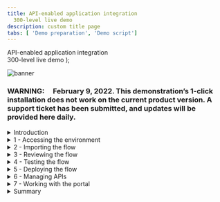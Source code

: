```yaml
---
title: API-enabled application integration
  300-level live demo
description: custom title page
tabs: [ 'Demo preparation', 'Demo script']
---
```


  <span>
    API-enabled application integration <br /> 300-level live demo
  </span> );

![banner](./images/300-int-API-enabled-script-GitHub-banner-8-3-21-short.jpg)
<span id="place1"></span>

### **WARNING**:     February 9, 2022. This demonstration’s 1-click installation does not work on the current product version. A support ticket has been submitted, and updates will be provided here daily.

<details>
<summary>Introduction</summary>
<br/>
Automating customer interactions can remove manual steps, data entry into multiple different applications, and potential errors and delays – all of which are additional costs to your business. This demo automates a series of steps to: obtain and validate input information from a customer with a concern, open a case in Salesforce, attach the incoming information to the case, analyze the tone of the situation, and respond to the customer with the case number and expected date for resolution.<br/><br/>To automate this customer interaction, we will use both APIs and integrations to back-end applications. The demo scenario is related to a car repair, but this is just an example. The same techniques are applicable to your environment in support of your customers.<br/><br/>Let’s get started!
<br/><br/>

(Demo slides [here](./slides.pptx))
<br/>
(Printer-ready PDF of demo script <a href="./300-Integration-API-Demo-Script.pdf" target="_blank" rel="noreferrer">here</a>)
<br/>
</details>

<details>
<summary>1 - Accessing the environment</summary>

<br/>

| **1.1** | **Log into Cloud Pak for Integration** |
| :--- | :--- |
| **Narration** | Let’s see IBM Cloud Pak for Integration in action. &nbsp; &nbsp; &nbsp; &nbsp; &nbsp; &nbsp; &nbsp; &nbsp; &nbsp; &nbsp; &nbsp; &nbsp; &nbsp; &nbsp; &nbsp; &nbsp; &nbsp; &nbsp; &nbsp; &nbsp; &nbsp; &nbsp; &nbsp; &nbsp; &nbsp; &nbsp; &nbsp; &nbsp; &nbsp; &nbsp; &nbsp; &nbsp; &nbsp; &nbsp; &nbsp; &nbsp; &nbsp; &nbsp; &nbsp; &nbsp; &nbsp; &nbsp; &nbsp; &nbsp; &nbsp; &nbsp; |
| **Action** &nbsp; 1.1.1 | Open Cloud Pak for Integration and click **IBM provided credentials (admin only)**. <br/><br/> <img src="https://raw.githubusercontent.com/ibm-garage-tsa/platinum-demos/master/src/pages/300-integration/images/300-api-demo-1-1-1.png" width="800" /> |
| **Narration** | Here I have a cloud version of the product on IBM Cloud. Let me log in here. &nbsp; &nbsp; &nbsp; &nbsp; &nbsp; &nbsp; &nbsp; &nbsp; &nbsp; &nbsp; &nbsp; &nbsp; &nbsp; &nbsp; &nbsp; &nbsp; &nbsp; &nbsp; &nbsp; &nbsp; &nbsp; &nbsp; &nbsp; &nbsp; &nbsp; &nbsp; &nbsp; &nbsp; &nbsp; &nbsp; &nbsp; &nbsp; &nbsp; &nbsp; &nbsp; &nbsp; &nbsp; &nbsp; &nbsp; &nbsp; &nbsp; &nbsp; &nbsp; &nbsp; &nbsp; &nbsp; &nbsp; &nbsp; &nbsp; &nbsp; &nbsp; &nbsp; &nbsp; &nbsp; &nbsp; &nbsp; &nbsp; &nbsp; &nbsp; &nbsp; &nbsp; &nbsp; &nbsp; &nbsp; &nbsp; &nbsp; &nbsp; &nbsp; &nbsp; &nbsp; &nbsp; &nbsp; &nbsp; &nbsp; &nbsp; &nbsp; &nbsp; &nbsp; &nbsp; &nbsp; &nbsp; &nbsp; &nbsp; &nbsp; &nbsp; &nbsp; &nbsp; &nbsp; &nbsp; &nbsp; &nbsp; &nbsp; &nbsp; &nbsp; &nbsp; &nbsp; &nbsp; &nbsp; &nbsp; &nbsp; &nbsp; &nbsp; &nbsp; &nbsp; &nbsp; &nbsp; &nbsp; &nbsp; &nbsp; &nbsp; &nbsp; &nbsp; &nbsp; &nbsp; |
| **Action** &nbsp; 1.1.2 | **Log in** with your admin username and password. <br/><br/> <img src="https://raw.githubusercontent.com/ibm-garage-tsa/platinum-demos/master/src/pages/300-integration/images/300-api-demo-1-1-2.png" width="800" /> |

<br/>

| **1.2** | **View the Cloud Pak for Integration home screen** |
| :--- | :--- |
| **Narration** | Welcome to IBM Cloud Pak for Integration! We’re now at the home screen showing all the capabilities of the pak, brought together in one place. Specialized integration capabilities for API management, application integration, messaging and more, are built on top of powerful automation services. Let’s see the integration capabilities available. &nbsp; &nbsp; &nbsp; &nbsp; &nbsp; &nbsp; &nbsp; &nbsp; &nbsp; &nbsp; &nbsp; &nbsp; &nbsp; &nbsp; &nbsp; &nbsp; &nbsp; &nbsp; &nbsp; &nbsp; &nbsp; &nbsp; &nbsp; &nbsp; &nbsp; &nbsp; &nbsp; &nbsp; &nbsp; &nbsp; &nbsp; &nbsp; &nbsp; &nbsp; &nbsp; &nbsp; &nbsp; &nbsp; |
| **Action** &nbsp; 1.2.1 | Show the **home screen** and click **Integration Capabilities**. <br/><br/> <img src="https://raw.githubusercontent.com/ibm-garage-tsa/platinum-demos/master/src/pages/300-integration/images/300-api-demo-1-2-1.png" width="800" /> |

<br/>

| **1.3** | **Access integration capabilities** |
| :--- | :--- |
| **Narration** | Through a single interface you are able to access all the integration capabilities your team needs, including API management, application integration, enterprise messaging, events, and high-speed transfer. To automate customer interactions with our company in this demo, we will use App Connect for application integration, API Connect for API management, and the Asset Repository as our centralized hub for allowing our teams to work together with integration assets. Let’s open our App Connect Designer. |
| **Action** &nbsp; 1.3.1 | Show the **Integration Capabilities** page and open the Integration dashboard (**ace-designer-demo**). <br/><br/> <img src="https://raw.githubusercontent.com/ibm-garage-tsa/platinum-demos/master/src/pages/300-integration/images/300-api-demo-1-3-1.png" width="800" />  |

<br/>

**[Go to top](#place1)**

</details>

<details>

<summary>2 - Importing the flow</summary>

<br/>

| **2.1** | **Create a flow** |
| :--- | :--- |
| **Narration** | We are in the designer tooling. This is where we can create all our API integration flows and manage our connectivity to services and endpoints. Since we are just starting, there is nothing to see yet. Let’s build some integration logic and see how simple to create our flow from the Asset Repository. |
| **Action** &nbsp; 2.1.1 | Click **Create a flow by describing an integration**. <br/><br/> <img src="https://raw.githubusercontent.com/ibm-garage-tsa/platinum-demos/master/src/pages/300-integration/images/300-api-demo-2-1-1.png" width="800" />  |

<br/>

| **2.2** | **Select an asset** |
| :--- | :--- |
| **Narration**  | Let's click the + sign to import this flow. &nbsp; &nbsp; &nbsp; &nbsp; &nbsp; &nbsp; &nbsp; &nbsp; &nbsp; &nbsp; &nbsp; &nbsp; &nbsp; &nbsp; &nbsp; &nbsp; &nbsp; &nbsp; &nbsp; &nbsp; &nbsp; &nbsp; &nbsp; &nbsp; &nbsp; &nbsp; &nbsp; &nbsp; &nbsp; &nbsp; &nbsp; &nbsp; &nbsp; &nbsp; &nbsp; &nbsp; &nbsp; &nbsp; &nbsp; &nbsp; &nbsp; &nbsp; &nbsp; &nbsp; &nbsp; &nbsp; &nbsp; &nbsp; &nbsp; &nbsp; &nbsp; &nbsp; &nbsp; &nbsp; &nbsp; &nbsp; &nbsp; &nbsp; &nbsp; &nbsp; &nbsp; &nbsp; &nbsp; &nbsp; &nbsp; &nbsp; &nbsp; &nbsp; &nbsp; &nbsp; &nbsp; &nbsp; &nbsp; &nbsp; &nbsp; &nbsp; &nbsp; &nbsp; &nbsp; &nbsp; &nbsp; &nbsp; &nbsp; &nbsp; &nbsp; &nbsp; &nbsp; &nbsp; &nbsp; &nbsp; &nbsp; &nbsp; &nbsp; &nbsp; &nbsp; &nbsp; &nbsp; &nbsp; &nbsp; &nbsp; &nbsp; &nbsp; &nbsp; &nbsp; &nbsp; &nbsp; &nbsp; &nbsp; &nbsp; &nbsp; &nbsp; &nbsp; &nbsp; &nbsp; |
| **Action** &nbsp; 2.2.1 | Click the **+** sign to the right on the **Car Insurance Cognitive API Lab Short V2**. <br/><br/> <img src="https://raw.githubusercontent.com/ibm-garage-tsa/platinum-demos/master/src/pages/300-integration/images/300-api-demo-2-2-1.png" width="800" />  |

<br/>

**[Go to top](#place1)**

</details>

<details>

<summary>3 - Reviewing the flow</summary>

<br/>

| **3.1** | **Review properties** |
| :--- | :--- |
| **Narration** | The designer builds your API for you – you don’t need to worry about OpenAPI specs or Swagger editors – it’s all built in. These are the fields we are going to use for our API. Note that we tell our API which field is the key – in our case, CaseReference. |
| **Action** &nbsp; 3.1.1 | Open the **Properties view**. <br/><br/> <img src="https://raw.githubusercontent.com/ibm-garage-tsa/platinum-demos/master/src/pages/300-integration/images/300-api-demo-3-1-1.png" width="800" /> <br/> |
| **Action** &nbsp; 3.1.2 | Show the **Properties**. <br/><br/> <img src="https://raw.githubusercontent.com/ibm-garage-tsa/platinum-demos/master/src/pages/300-integration/images/300-api-demo-3-1-2.png" width="800" /> <br/> |
| **Action** &nbsp; 3.1.3 | Open the **Operations** view. <br/><br/> <img src="https://raw.githubusercontent.com/ibm-garage-tsa/platinum-demos/master/src/pages/300-integration/images/300-api-demo-3-1-3.png" width="800" /> |

<br/>

| **3.2** | **Review operations** |
| :--- | :--- |
| **Narration** | In the Operations view are the actions that the API exposes along with the data. In this demo, we’re going to build just one operation: “Create Car Repair Claim”. We can add more later if we wish. Let’s check the flow logic. |
| **Action** &nbsp; 3.2.1 | Show the **Operations view**. Click **Edit flow**. <br/><br/> <img src="https://raw.githubusercontent.com/ibm-garage-tsa/platinum-demos/master/src/pages/300-integration/images/300-api-demo-3-2-1.png" width="800" />  |

<br/>

| **3.3** | **Review the flow** |
| :--- | :--- |
| **Narration** | Here we have our demo flow. In the designer flow editor, we can edit and change our flow. We are a car repair company that wants to create an API that will enable customers to send us photos of their cars along with descriptions of what needs to be done with them. With this information, we will create a case in Salesforce while using Watson to analyze if the customer is angry or upset. Let’s explore our flow in detail. |
| **Action** &nbsp; 3.3.1 | Initially **close** the Request dialog. <br/><br/> <img src="https://raw.githubusercontent.com/ibm-garage-tsa/platinum-demos/master/src/pages/300-integration/images/300-api-demo-3-3-1.png" width="800" /> <br/> |
| **Action** &nbsp; 3.3.2 | Explain the flow and scroll through all of the connectors in the flow. Open the **Request** again by clicking the first step of the flow. <br/><br/> <img src="https://raw.githubusercontent.com/ibm-garage-tsa/platinum-demos/master/src/pages/300-integration/images/300-api-demo-3-3-2.png" width="800" />  |

<br/>

| **3.4** | **Review request** |
| :--- | :--- |
| **Narration** | Our flow starts by receiving the customer’s car repair request with photo via an API. Designer automatically creates an API “request” and “response” for your API flow. &nbsp; &nbsp; &nbsp; &nbsp; &nbsp; &nbsp; &nbsp; &nbsp; &nbsp; &nbsp; &nbsp; &nbsp; &nbsp; &nbsp; &nbsp; &nbsp; &nbsp; &nbsp; &nbsp; &nbsp; &nbsp; &nbsp; &nbsp; &nbsp; &nbsp; &nbsp; &nbsp; &nbsp; &nbsp; &nbsp; &nbsp; &nbsp; &nbsp; &nbsp; &nbsp; &nbsp; &nbsp; &nbsp;  |
| **Action** &nbsp; 3.4.1 | Show the **Request** dialog (1). Click to open the **if** step (2). <br/><br/> <img src="https://raw.githubusercontent.com/ibm-garage-tsa/platinum-demos/master/src/pages/300-integration/images/300-api-demo-3-4-1.png" width="800" />  |

<br/>

| **3.5** | **Validate the photo** |
| :--- | :--- |
| **Narration** | Next, we validate the photo. Here, we have a simple IF statement, that checks if the PhotoOfCar is empty. If it is not empty, we move forward to retrieve contacts by connecting to Salesforce. |
| **Action** &nbsp; 3.5.1 | Explore the **if** step (1). Click **Salesforce Connector - Retrieve contacts** (2). <br/><br/> <img src="https://raw.githubusercontent.com/ibm-garage-tsa/platinum-demos/master/src/pages/300-integration/images/300-api-demo-3-5-1.png" width="800" /> |

<br/>

| **3.6** | **Retrieve contacts** |
| :--- | :--- |
| **Narration** | Third, we use a connector to create a case in Salesforce with the data from the API. This case is where we store the details and progress of our repair. We are using a hard-coded contact name: ‘Andy Young’. He’s the contact for the insurance company that sends customers. Salesforce Developer Accounts have a pre-populated set of data that you can use to test. ‘Andy Young’ is one of those pre-populated contacts. Let’s test our connection with Salesforce. Let me change the contact to Andrew Young and test the connection.<br/><br/> The test shows that we don’t have an Andrew Young. Let’s change it back to Andy Young and test again. We now receive a successful response. This proves that our connection is working. Let’s check the details. Here we can see the output returned from Salesforce, including the Contact ID. |
| **Action** &nbsp; 3.6.1 | Explore the **Salesforce Connector - Retrieve contacts** (1). <br/><br/> <img src="https://raw.githubusercontent.com/ibm-garage-tsa/platinum-demos/master/src/pages/300-integration/images/300-api-demo-3-6-1.png" width="800" />  |
| **Action** &nbsp; 3.6.2 | Change the contact **Full Name** to **Andrew Young** (1). **Test** the connection (2). <br/><br/> <img src="https://raw.githubusercontent.com/ibm-garage-tsa/platinum-demos/master/src/pages/300-integration/images/300-api-demo-3-6-3.png" width="800" />  |
| **Action** &nbsp; 3.6.3 | On the **Try this action** dialog, check **Do not show this dialog box again** (1) and click **Continue** (2). <br/><br/> <img src="https://raw.githubusercontent.com/ibm-garage-tsa/platinum-demos/master/src/pages/300-integration/images/300-api-demo-3-6-2.png" width="800" />  |
| **Action** &nbsp; 3.6.4 | Change the contact **Full Name** back to **Andy Young** (1). **Test** again (2). Click the **View details** link (3). <br/><br/> <img src="https://raw.githubusercontent.com/ibm-garage-tsa/platinum-demos/master/src/pages/300-integration/images/300-api-demo-3-6-4.png" width="800" />  |
| **Action** &nbsp; 3.6.5 | On the output, open the **Contact1** object. <br/><br/> <img src="https://raw.githubusercontent.com/ibm-garage-tsa/platinum-demos/master/src/pages/300-integration/images/300-api-demo-3-6-5.png" width="800" />  |
| **Action** &nbsp; 3.6.6 | Close all of the dialog tabs. Click the **Salesforce – Create case** node. <br/><br/> <img src="https://raw.githubusercontent.com/ibm-garage-tsa/platinum-demos/master/src/pages/300-integration/images/300-api-demo-3-6-6.png" width="800" />  |

<br/>

| **3.7** | **Create a case** |
| :--- | :--- |
| **Narration** | Now that we have the ID that we need, let’s create our Salesforce case. Note that we just re-use the same Salesforce connector but with a different operation and data. Here we can see that our contact ID comes from the previous ‘retrieve contact’ Salesforce Call. The name and email address come from the API request. The connector ‘knows’ that fields like ‘Case Type’ have a limited number of values in Salesforce – so it automatically converts them into pull-down lists of values you can choose. |
| **Action** &nbsp; 3.7.1 | Explore the **Salesforce – Create case** node (1). Open the **Salesforce - Create Attachment** node (2). <br/><br/> <img src="https://raw.githubusercontent.com/ibm-garage-tsa/platinum-demos/master/src/pages/300-integration/images/300-api-demo-3-7-1.png" width="800" />  |

<br/>

| **3.8** | **Create an attachment** |
| :--- | :--- |
| **Narration** | To add a photograph, we need to create a Salesforce attachment. That will be easy, since we just use the connector again. Note that we use the case ID that is a returned value from the ‘Create Case’ connector call, which is kept in the flow automatically. We send the PhotoOfCar as a base64 string and we tell Salesforce that the content type is image/jpeg. |
| **Action** &nbsp; 3.8.1 | Explore the **Salesforce – Create attachment** node (1). Open the **IBM Watson Tone Analyzer** node (2). <br/><br/> <img src="https://raw.githubusercontent.com/ibm-garage-tsa/platinum-demos/master/src/pages/300-integration/images/300-api-demo-3-8-1.png" width="800" /> |

<br/>

| **3.9** | **Analyze the description** |
| :--- | :--- |
| **Narration** | The Watson Tone Analyzer service analyzes the tone of the information provided by the customer. This can identify if the customer is angry or upset, allowing us to better tailor our response. |
| **Action** &nbsp; 3.9.1 | Explore the **Watson Tone Analyzer** connector (1). Open the **Salesforce - Create case** comment (2). <br/><br/> <img src="https://raw.githubusercontent.com/ibm-garage-tsa/platinum-demos/master/src/pages/300-integration/images/300-api-demo-3-9-1.png" width="800" />  |

<br/>

| **3.10** | **Create a case comment** |
| :--- | :--- |
| **Narration** | Now we’ll add a comment to the case with the Salesforce connector and supply the tone name returned from Watson into the body of the comment. &nbsp; &nbsp; &nbsp; &nbsp; &nbsp; &nbsp; &nbsp; &nbsp; &nbsp; &nbsp; &nbsp; &nbsp; &nbsp; &nbsp; &nbsp; &nbsp; &nbsp; &nbsp; &nbsp; &nbsp; &nbsp; &nbsp; &nbsp; &nbsp; &nbsp; &nbsp;  |
| **Action** &nbsp; 3.10.1 | Explore the **Salesforce – Create case comment** node (1). Open the **Response** (2). <br/><br/> <img src="https://raw.githubusercontent.com/ibm-garage-tsa/platinum-demos/master/src/pages/300-integration/images/300-api-demo-3-10-1.png" width="800" />  |

<br/>

| **3.11** | **Respond to the customer** |
| :--- | :--- |
| **Narration** | Here we have the response that we submit to the customer after the API call. This response includes their Salesforce case reference for future enquiries, an estimate of how long it will take to repair, and also how much it will cost. Now that we've built the flow, let’s start it! &nbsp; &nbsp; &nbsp; &nbsp; &nbsp; &nbsp; &nbsp; &nbsp; &nbsp; &nbsp; &nbsp; &nbsp; &nbsp; &nbsp; &nbsp; &nbsp; &nbsp; &nbsp; &nbsp; &nbsp; &nbsp; &nbsp; &nbsp; &nbsp; &nbsp; &nbsp; &nbsp; &nbsp; &nbsp; &nbsp; &nbsp; &nbsp; &nbsp; &nbsp; &nbsp; &nbsp; &nbsp; &nbsp; &nbsp; &nbsp; &nbsp; &nbsp;  |
| **Action** &nbsp; 3.11.1 | Explore the **Response** dialog (1). Click **Done** (2). <br/><br/> <img src="https://raw.githubusercontent.com/ibm-garage-tsa/platinum-demos/master/src/pages/300-integration/images/300-api-demo-3-11-1.png" width="800" />  |

<br/>

**[Go to top](#place1)**

</details>

<details>

<summary>4 - Testing the flow</summary>

<br/>

| **4.1** | **Start the flow** |
| :--- | :--- |
| **Narration** | Now that we’ve looked at the integration flow, let’s start it up. When our flow is running, we need to test it. &nbsp; &nbsp; &nbsp; &nbsp; &nbsp; &nbsp; &nbsp; &nbsp; &nbsp; &nbsp; &nbsp; &nbsp; &nbsp; &nbsp; &nbsp; &nbsp; &nbsp; &nbsp; &nbsp; &nbsp; &nbsp; &nbsp; &nbsp; &nbsp; &nbsp; &nbsp; &nbsp; &nbsp; &nbsp; &nbsp; &nbsp; &nbsp; &nbsp; &nbsp; &nbsp; &nbsp; &nbsp; &nbsp; &nbsp; &nbsp; &nbsp; &nbsp; &nbsp; &nbsp; &nbsp; &nbsp; &nbsp; &nbsp; &nbsp; &nbsp; &nbsp; &nbsp; &nbsp; &nbsp; &nbsp; &nbsp; &nbsp; &nbsp; &nbsp; &nbsp; &nbsp; &nbsp; &nbsp; &nbsp; &nbsp; &nbsp; &nbsp; &nbsp; &nbsp; &nbsp; &nbsp; &nbsp;  |
| **Action** &nbsp; 4.1.1 | Start the flow by clicking **turn on** at the top right. <br/><br/> <img src="https://raw.githubusercontent.com/ibm-garage-tsa/platinum-demos/master/src/pages/300-integration/images/300-api-demo-4-1-1.png" width="800" />  |

<br/>

| **4.2** | **Test the flow** |
| :--- | :--- |
| **Narration** | APIs can be tested in various ways, and we will perform three different tests: one in the designer tool now; another when our API is deployed to the Cloud Pak App Connect Runtime; and a final test that will call through a gateway. <br/><br/> In the Test tab, we can get all the details to test our API, for example, endpoint and credentials. And we can easily test our flow here, just need to generate a body and submit it. Voilá, we received the expected response  with the case information. &nbsp; &nbsp; &nbsp; &nbsp; &nbsp; &nbsp; &nbsp; &nbsp; &nbsp; &nbsp; &nbsp; &nbsp; &nbsp; &nbsp; &nbsp; &nbsp; &nbsp; &nbsp; &nbsp; &nbsp; &nbsp; &nbsp; &nbsp; &nbsp; &nbsp; &nbsp; &nbsp; &nbsp; &nbsp; &nbsp; &nbsp; &nbsp; &nbsp; &nbsp; &nbsp; &nbsp; &nbsp; &nbsp; &nbsp; &nbsp; &nbsp; &nbsp; &nbsp; &nbsp; &nbsp; &nbsp; &nbsp; &nbsp; &nbsp; &nbsp; &nbsp; &nbsp; &nbsp; &nbsp; &nbsp; &nbsp; &nbsp; &nbsp; &nbsp; &nbsp; &nbsp; &nbsp; &nbsp; &nbsp; &nbsp; &nbsp; &nbsp; &nbsp; &nbsp; &nbsp; &nbsp; &nbsp; &nbsp; &nbsp; &nbsp; &nbsp; &nbsp; &nbsp; &nbsp; &nbsp; &nbsp; &nbsp; &nbsp; &nbsp; &nbsp; &nbsp; &nbsp; &nbsp; &nbsp; &nbsp; &nbsp; &nbsp; &nbsp; &nbsp; &nbsp; &nbsp; &nbsp; &nbsp; &nbsp; &nbsp; &nbsp; &nbsp; &nbsp; &nbsp; &nbsp; &nbsp; &nbsp; &nbsp; &nbsp; &nbsp; &nbsp; &nbsp;  |
| **Action** &nbsp; 4.2.1 | Open the **Test** tab (1). Open **POST /CarRepairClaim** (2) and click **Try it** (3). <br/><br/> <img src="https://raw.githubusercontent.com/ibm-garage-tsa/platinum-demos/master/src/pages/300-integration/images/300-api-demo-4-2-1.png" width="800" /> <br/> |
| **Action** &nbsp; 4.2.2 | Click **Generate** (1) and **Send** (2). <br/><br/> <img src="https://raw.githubusercontent.com/ibm-garage-tsa/platinum-demos/master/src/pages/300-integration/images/300-api-demo-4-2-2.png" width="800" /> <br/> |
| **Action** &nbsp; 4.2.3 | Show the **Response** details. <br/><br/> <img src="https://raw.githubusercontent.com/ibm-garage-tsa/platinum-demos/master/src/pages/300-integration/images/300-api-demo-4-2-3.png" width="800" />  |

<br/>

| **4.3** | **Check Salesforce** |
| :--- | :--- |
| **Narration** | Let’s check our Salesforce system to see if we have a new case. Let’s open the Cases page. In the Recently Viewed section, we can check all open cases. Here we have our case with all the information, including the picture and the Watson tone analysis. With this information, our customer relationship team can support our customer. |
| **Action** &nbsp; 4.3.1 | Open the **Salesforce Dev Account** site (1). On the **App Launcher** menu, search for **Cases** (2). Open the **Cases** page (3). <br/><br/> <img src="https://raw.githubusercontent.com/ibm-garage-tsa/platinum-demos/master/src/pages/300-integration/images/300-api-demo-4-3-1.png" width="800" /> <br/> |
| **Action** &nbsp; 4.3.2 | Edit the **demotestcar.sh** script (1). On the **Cases** view, open the latest **Car Breakdown** case. <br/><br/> <img src="https://raw.githubusercontent.com/ibm-garage-tsa/platinum-demos/master/src/pages/300-integration/images/300-api-demo-4-3-2.png" width="800" /> <br/> |
| **Action** &nbsp; 4.3.3 | Explore all of the fields, including picture and Watson analysis. <br/><br/> <img src="https://raw.githubusercontent.com/ibm-garage-tsa/platinum-demos/master/src/pages/300-integration/images/300-api-demo-4-3-3.png" width="800" /> <br/> |

<br/>

| **4.4** | **Expose the API using the co-authoring feature** |
| :--- | :--- |
| **Narration** | Now, let’s explore the Co-Authoring capability. The co-authoring feature enables you to simultaneously expose your API in both App Connect Designer and API Connect. When you create an API flow and then start the API in your Designer instance, the API will be automatically added to a Product, which will then be published in the Sandbox Catalog that is provided for a provider organization in API Connect. The Product also becomes visible on the Developer Portal if a site has been enabled for the Catalog. Let’s test it. Here in API Manager, we can see our API was automatically exposed from Designer, using the Co-Authoring Feature. The Product title and name are derived from the name of the originating API flow, and also include a reference to App Connect Designer. The Product version is given as 0.0.1. Later, in this demo, we will show more details about the key capabilities of API Connect to manage your API lifecycle. |
| **Action** &nbsp; 4.4.1 | Open the menu (1), and in the **Run** (2) section, select **APIs** (3). <br/><br/> <img src="https://raw.githubusercontent.com/ibm-garage-tsa/platinum-demos/master/src/pages/300-integration/images/300-api-demo-4-4-1.png" width="800" /> <br/> |
| **Action** &nbsp; 4.4.2 | In the **API Connect** page, click **Common Services User Registry**. <br/><br/> <img src="https://raw.githubusercontent.com/ibm-garage-tsa/platinum-demos/master/src/pages/300-integration/images/300-api-demo-4-4-2.png" width="800" /> <br/> |
| **Action** &nbsp; 4.4.3 | Click the **Manage** icon. <br/><br/> <img src="https://raw.githubusercontent.com/ibm-garage-tsa/platinum-demos/master/src/pages/300-integration/images/300-api-demo-4-4-3.png" width="800" /> <br/> |
| **Action** &nbsp; 4.4.4 | Click the **Sandbox** catalog. <br/><br/> <img src="https://raw.githubusercontent.com/ibm-garage-tsa/platinum-demos/master/src/pages/300-integration/images/300-api-demo-4-4-4.png" width="800" /> <br/> |
| **Action** &nbsp; 4.4.5 | On the **Products** tab, you should see the published product that contains the API. <br/><br/> <img src="https://raw.githubusercontent.com/ibm-garage-tsa/platinum-demos/master/src/pages/300-integration/images/300-api-demo-4-4-5.png" width="800" />  |

<br/>

| **4.5** | **Expose the product in the developer portal using the co-authoring feature** |
| :--- | :--- |
| **Narration** | The co-authoring feature enables you to test the product in the developer portal too. Let’s create our developer portal here. With the portal URL, we can check that our API Product is available. With the co-authoring feature, you have a unified authoring experience across multiple Cloud Pak for Integration capabilities. It is important to note that the API product will exist in the developer portal only while the corresponding API in App Connect Designer is still running. When you stop the API in App Connect Designer, the API product is automatically removed from the portal. The purpose of this is to simplify the unit testing while developing the flow. Later in this demo, we will show the details about the developer portal. |
| **Action** &nbsp; 4.5.1 | Open the **Catalog settings** (1). Click **Portal** (2). Click **Create** (3). <br/><br/> <img src="https://raw.githubusercontent.com/ibm-garage-tsa/platinum-demos/master/src/pages/300-integration/images/300-api-demo-4-5-1.png" width="800" />  |
| **Action** &nbsp; 4.5.2 | Select **portal-service** (1) to use for this catalog and click **Create** (2). <br/><br/> <img src="https://raw.githubusercontent.com/ibm-garage-tsa/platinum-demos/master/src/pages/300-integration/images/300-api-demo-4-5-2.png" width="800" />  |
| **Action** &nbsp; 4.5.3 | Copy the **Portal URL**. Open a new browser tab and access the portal URL. <br/><br/> <img src="https://raw.githubusercontent.com/ibm-garage-tsa/platinum-demos/master/src/pages/300-integration/images/300-api-demo-4-5-3.png" width="800" />  |
| **Action** &nbsp; 4.5.4 | Show the **Car Insurance** API product in the developer portal home page. <br/><br/> <img src="https://raw.githubusercontent.com/ibm-garage-tsa/platinum-demos/master/src/pages/300-integration/images/300-api-demo-4-5-4.png" width="800" />  |

<br/>

**[Go to top](#place1)**

</details>

<details>

<summary>5 - Deploying the flow</summary>

<br/>

| **5.1** | **Export the BAR file** |
| :--- | :--- |
| **Narration** | To deploy the flow to an integration server, you must export it as a BAR file. All the configuration settings, other than the connection credentials for your accounts, are preserved in the exported archive. Let’s export an executable BAR file. From the dashboard, locate the flow, open its menu, and then click Export. When you export a flow, you can choose to export its configuration as a YAML or BAR file, or as an OpenAPI document. In our case, we export as a BAR File. |
| **Action** &nbsp; 5.1.1 | Go back to Cloud Pak for Integration and open the **Designer Dashboard** (1). Click the **Menu** (2). Click **Export** (3). <br/><br/> <img src="https://raw.githubusercontent.com/ibm-garage-tsa/platinum-demos/master/src/pages/300-integration/images/300-api-demo-5-1-1.png" width="800" /> <br/> |
| **Action** &nbsp; 5.1.2 | Select **Runtime flow asset (BAR)** (1). Click **Export** (2). <br/><br/> <img src="https://raw.githubusercontent.com/ibm-garage-tsa/platinum-demos/master/src/pages/300-integration/images/300-api-demo-5-1-2.png" width="800" />  |

<br/>

| **5.2** | **Create an integration server** |
| :--- | :--- |
| **Narration** | Now, let’s open the App Connect dashboard and create a new server. We need to create an integration server to run our integration. An integration server is a Kubernetes pod which has the containers needed to run our BAR file. &nbsp; &nbsp; &nbsp; &nbsp; &nbsp; &nbsp; &nbsp; &nbsp; &nbsp; &nbsp; &nbsp; &nbsp; &nbsp; &nbsp; &nbsp; &nbsp; &nbsp; &nbsp; &nbsp; &nbsp; &nbsp; &nbsp; &nbsp; &nbsp; &nbsp; &nbsp; &nbsp; &nbsp; &nbsp; &nbsp; &nbsp; &nbsp; &nbsp; &nbsp; &nbsp; &nbsp; &nbsp; &nbsp; &nbsp; &nbsp; &nbsp; &nbsp; &nbsp; &nbsp; &nbsp; &nbsp; &nbsp; &nbsp; &nbsp; &nbsp; &nbsp; &nbsp; &nbsp; &nbsp; &nbsp; &nbsp; &nbsp; &nbsp; &nbsp; &nbsp; &nbsp; &nbsp; &nbsp; &nbsp; &nbsp; &nbsp; &nbsp; &nbsp; &nbsp; &nbsp; &nbsp; &nbsp; &nbsp; &nbsp; &nbsp; &nbsp; &nbsp; &nbsp; &nbsp; &nbsp; &nbsp; &nbsp; &nbsp; &nbsp; &nbsp; &nbsp; &nbsp; &nbsp; &nbsp; &nbsp; &nbsp; &nbsp; &nbsp; &nbsp; &nbsp; &nbsp; &nbsp; &nbsp; &nbsp; &nbsp; &nbsp; &nbsp; &nbsp; &nbsp; &nbsp; &nbsp; &nbsp; &nbsp; &nbsp; &nbsp; &nbsp; &nbsp;  |
| **Action** &nbsp; 5.2.1 | Open the **Main Menu** (1). Click **Run** > **Integrations** (2). <br/><br/> <img src="https://raw.githubusercontent.com/ibm-garage-tsa/platinum-demos/master/src/pages/300-integration/images/300-api-demo-5-2-1.png" width="800" />  |
| **Action** &nbsp; 5.2.2 | Click **Create a server**. <br/><br/> <img src="https://raw.githubusercontent.com/ibm-garage-tsa/platinum-demos/master/src/pages/300-integration/images/300-api-demo-5-2-2.png" width="800" />  |

<br/>

| **5.3** | **Import the BAR file** |
| :--- | :--- |
| **Narration** | We need to select the kind of tooling we used to build the integration. We used the designer. So, we just need to upload the BAR file that we exported from designer. &nbsp; &nbsp; &nbsp; &nbsp; &nbsp; &nbsp; &nbsp; &nbsp; &nbsp; &nbsp; &nbsp; &nbsp; &nbsp; &nbsp; &nbsp; &nbsp; &nbsp; &nbsp; &nbsp;  |
| **Action** &nbsp; 5.3.1 | Select **Quick start designer integration** (1). Click **Next** (2). <br/><br/> <img src="https://raw.githubusercontent.com/ibm-garage-tsa/platinum-demos/master/src/pages/300-integration/images/300-api-demo-5-3-1.png" width="800" />  |
| **Action** &nbsp; 5.3.2 | Upload the **BAR file** (1). Click **Next** (2). &nbsp; &nbsp; &nbsp; &nbsp; &nbsp; &nbsp; &nbsp; &nbsp; &nbsp; &nbsp; &nbsp; &nbsp; &nbsp; &nbsp; &nbsp; &nbsp; &nbsp; &nbsp; &nbsp; &nbsp; &nbsp; &nbsp; &nbsp; &nbsp; &nbsp; &nbsp; &nbsp; &nbsp; &nbsp; &nbsp; &nbsp; &nbsp; &nbsp; &nbsp; &nbsp; &nbsp; &nbsp; &nbsp; &nbsp; &nbsp; &nbsp; &nbsp; &nbsp; &nbsp; &nbsp; &nbsp; &nbsp; &nbsp; &nbsp; &nbsp; &nbsp; &nbsp; &nbsp; &nbsp; &nbsp; &nbsp; &nbsp; &nbsp; &nbsp; &nbsp; &nbsp; &nbsp <br/><br/> <img src="https://raw.githubusercontent.com/ibm-garage-tsa/platinum-demos/master/src/pages/300-integration/images/300-api-demo-5-3-2.png" width="800" />  |

<br/>

| **5.4** | **Configure your integration server** |
| :--- | :--- |
| **Narration** | Here we choose which configurations we want and enter the information that we want for our integration server. Let’s create it! &nbsp; &nbsp; &nbsp; &nbsp; &nbsp; &nbsp; &nbsp; &nbsp; &nbsp; &nbsp; &nbsp; &nbsp; &nbsp; &nbsp; &nbsp; &nbsp; &nbsp; &nbsp; &nbsp; &nbsp; &nbsp; &nbsp; &nbsp; &nbsp; &nbsp; &nbsp; &nbsp; &nbsp; &nbsp; &nbsp; &nbsp; &nbsp; &nbsp; &nbsp; &nbsp; &nbsp; &nbsp; &nbsp; &nbsp; &nbsp; &nbsp; &nbsp; &nbsp; &nbsp; &nbsp; &nbsp; &nbsp; &nbsp; &nbsp; &nbsp; &nbsp; &nbsp; &nbsp; &nbsp; &nbsp; &nbsp; &nbsp; &nbsp; &nbsp; &nbsp; &nbsp; &nbsp; &nbsp; &nbsp; &nbsp; &nbsp; &nbsp; &nbsp; &nbsp; &nbsp; &nbsp; &nbsp; &nbsp; &nbsp; &nbsp; |
| **Action** &nbsp; 5.4.1 | Select **ace-designerdemo-designer-acc** (1). Click **Next** (2). <br/><br/> <img src="https://raw.githubusercontent.com/ibm-garage-tsa/platinum-demos/master/src/pages/300-integration/images/300-api-demo-5-4-1.png" width="800" /> |
| **Action** &nbsp; 5.4.2 | Enter a name for our integration server (1). Set **Enable Operations Dashboard tracing** to **On** (2). Enter **cp4i** as the **Operations Dashboard namespace** (3). Click **Create** (4). &nbsp; &nbsp; &nbsp; &nbsp; &nbsp; &nbsp; &nbsp; &nbsp; &nbsp; <br/><br/> <img src="https://raw.githubusercontent.com/ibm-garage-tsa/platinum-demos/master/src/pages/300-integration/images/300-api-demo-5-4-2.png" width="800" />  |

<br/>

| **5.5** | **Verify the server** |
| :--- | :--- |
| **Narration** | Now we have our new integration server. We need to wait some time for the pods to start. At this point, the integration is running on the Cloud Pak. Opening the server, we can see our API flow. Click again, and we’ll drill down further and see our API details. We can see the REST operation and base URL, and we can even download the OpenAPI document. |
| **Action** &nbsp; 5.5.1 | Click on our **Integration Server**. <br/><br/> <img src="https://raw.githubusercontent.com/ibm-garage-tsa/platinum-demos/master/src/pages/300-integration/images/300-api-demo-5-5-1.png" width="800" /> <br/> |
| **Action** &nbsp; 5.5.2 | Open our **API Flow**. <br/><br/> <img src="https://raw.githubusercontent.com/ibm-garage-tsa/platinum-demos/master/src/pages/300-integration/images/300-api-demo-5-5-2.png" width="800" /> <br/> |
| **Action** &nbsp; 5.5.3 | Explore the **API details**. <br/><br/> <img src="https://raw.githubusercontent.com/ibm-garage-tsa/platinum-demos/master/src/pages/300-integration/images/300-api-demo-5-5-3.png" width="800" /> <br/> |

<br/>

| **5.6** | **Test the flow in the runtime** |
| :--- | :--- |
| **Narration** | Let's use the 'Try It' section to test our API in the integration server. We just need to generate our body and send our request. Voilá, here we have our new case created by calling the API in the integration runtime. We can check the Salesforce cases page to see the new case. |
| **Action** &nbsp; 5.6.1 | Open the **Post /CarRepairClaim** tab (1). Open the **Try it** section (2). <br/><br/> <img src="https://raw.githubusercontent.com/ibm-garage-tsa/platinum-demos/master/src/pages/300-integration/images/300-api-demo-5-6-1.png" width="800" />  |
| **Action** &nbsp; 5.6.2 | Click the **Generate** button (1). Click **Send** (2). <br/><br/> <img src="https://raw.githubusercontent.com/ibm-garage-tsa/platinum-demos/master/src/pages/300-integration/images/300-api-demo-5-6-2.png" width="800" />  |
| **Action** &nbsp; 5.6.3 | Explore the **Response**. <br/><br/> <img src="https://raw.githubusercontent.com/ibm-garage-tsa/platinum-demos/master/src/pages/300-integration/images/300-api-demo-5-6-3.png" width="800" /> |
| **Action** &nbsp; 5.6.4 | Check the new case in Salesforce. <br/><br/> <img src="https://raw.githubusercontent.com/ibm-garage-tsa/platinum-demos/master/src/pages/300-integration/images/300-api-demo-5-6-4.png" width="800" />  |

<br/>

**[Go to top](#place1)**

</details>

<details>

<summary>6 - Managing APIs</summary>

<br/>

| **6.1** | **Download an OpenAPI Document** |
| :--- | :--- |
| **Narration** | We’ve created an application integration flow and successfully called it via a REST API call! Now, to make it accessible to the world, it’s important to add security around it. Let’s export our API to API Connect by downloading the OpenAPI document. |
| **Action** &nbsp; 6.1.1 | Go back to the Cloud Pak for Integration window and click the **Overview** tab. <br/><br/> <img src="https://raw.githubusercontent.com/ibm-garage-tsa/platinum-demos/master/src/pages/300-integration/images/300-api-demo-6-1-1.png" width="800" />  |
| **Action** &nbsp; 6.1.2 | Click the **Download OpenAPI Document** link. <br/><br/> <img src="https://raw.githubusercontent.com/ibm-garage-tsa/platinum-demos/master/src/pages/300-integration/images/300-api-demo-6-1-2.png" width="800" />  |

<br/>

| **6.2** | **Access the API Manager** |
| :--- | :--- |
| **Narration** | Now, let’s open API management component inside the Cloud Pak for Integration - API Connect. IBM API Connect is an integrated API management offering, with capabilities and tooling for all phases of the API lifecycle. Key steps of the API lifecycle include create, secure, manage, socialize, and analyze. API Connect has four major components: API Manager, Analytics, Developer Portal, and Gateway. Let’s explore the API Manager. |
| **Action** &nbsp; 6.2.1 | Open the menu (1). On the **run** (2) section, select **APIs** (3). <br/><br/> <img src="https://raw.githubusercontent.com/ibm-garage-tsa/platinum-demos/master/src/pages/300-integration/images/300-api-demo-6-2-1.png" width="800" />  |
| **Action** &nbsp; 6.2.2 | In the **API Connect** page, click **Common Services User Registry**. <br/><br/> <img src="https://raw.githubusercontent.com/ibm-garage-tsa/platinum-demos/master/src/pages/300-integration/images/300-api-demo-6-2-2.png" width="800" />  |

<br/>

| **6.3** | **Develop the API** |
| :--- | :--- |
| **Narration** | Here, we add our API from an existing OpenAPI service by selecting our YAML file. We just confirm the info about the API, and keep the security settings. Great, our API with Client ID is created! |
| **Action** &nbsp; 6.3.1 | Click **Develop APIs and Products**. <br/><br/> <img src="https://raw.githubusercontent.com/ibm-garage-tsa/platinum-demos/master/src/pages/300-integration/images/300-api-demo-6-3-1.png" width="800" />  |
| **Action** &nbsp; 6.3.2 | Click **Add** (1) and choose **API (from REST, GraphQL or SOAP)** from the drop-down menu (2). <br/><br/> <img src="https://raw.githubusercontent.com/ibm-garage-tsa/platinum-demos/master/src/pages/300-integration/images/300-api-demo-6-3-2.png" width="800" /> |
| **Action** &nbsp; 6.3.3 | Choose from an existing **OpenAPI service** (1) and click **Next** (2). <br/><br/> <img src="https://raw.githubusercontent.com/ibm-garage-tsa/platinum-demos/master/src/pages/300-integration/images/300-api-demo-6-3-3.png" width="800" />  |
| **Action** &nbsp; 6.3.4 | Upload our **Car_Insurance... YAML** file (1) and click **Next** (2). <br/><br/> <img src="https://raw.githubusercontent.com/ibm-garage-tsa/platinum-demos/master/src/pages/300-integration/images/300-api-demo-6-3-4.png" width="800" /> |
| **Action** &nbsp; 6.3.5 | Confirm the information about the API and click **Next**. <br/><br/> <img src="https://raw.githubusercontent.com/ibm-garage-tsa/platinum-demos/master/src/pages/300-integration/images/300-api-demo-6-3-5.png" width="800" />  |
| **Action** &nbsp; 6.3.6 | Keep the security settings and click **Next**. <br/><br/> <img src="https://raw.githubusercontent.com/ibm-garage-tsa/platinum-demos/master/src/pages/300-integration/images/300-api-demo-6-3-6.png" width="800" /> |
| **Action** &nbsp; 6.3.7 | Here is the summary of our API. <br/><br/> <img src="https://raw.githubusercontent.com/ibm-garage-tsa/platinum-demos/master/src/pages/300-integration/images/300-api-demo-6-3-7.png" width="800" />  |

<br/>

| **6.4** | **Edit the API** |
| :--- | :--- |
| **Narration** | Let’s check our new API in the API Manager. We will put our API online, change the base path, and save it. We can test our API here in API Manager too. But instead of testing again, let's see how to publish this API to share with our developers. |
| **Action** &nbsp; 6.4.1 | Click **Edit API**.<br/><br/><img src="https://raw.githubusercontent.com/ibm-garage-tsa/platinum-demos/master/src/pages/300-integration/images/300-api-demo-6-4-1.png" width="800" />  |
| **Action** &nbsp; 6.4.2 | Change to **Online**.<br/><br/><img src="https://raw.githubusercontent.com/ibm-garage-tsa/platinum-demos/master/src/pages/300-integration/images/300-api-demo-6-4-2.png" width="800" />  |
| **Action** &nbsp; 6.4.3 | Open the **Base Path** tab (1). In the Base Path field, you'll see it has a trailing slash at the end, **remove** this (2) and click **Save** (3).<br/><br/><img src="https://raw.githubusercontent.com/ibm-garage-tsa/platinum-demos/master/src/pages/300-integration/images/300-api-demo-6-4-3.png" width="800" />  |

<br/>

| **6.5** | **Publish the API** |
| :--- | :--- |
| **Narration** | We will make the API available to developers. To do so, the API must be included into an API product and then published to the catalog. A product dictates rate limits and API throttling. |
| **Action** &nbsp; 6.5.1 | Open the menu (1) and click **Publish** (2). <br/><br/> <img src="https://raw.githubusercontent.com/ibm-garage-tsa/platinum-demos/master/src/pages/300-integration/images/300-api-demo-6-5-1.png" width="800" />  |
| **Action** &nbsp; 6.5.2 | Enter **Car Repair APIs** as the **Product Title** (1) and click **Next** (2). <br/><br/> <img src="https://raw.githubusercontent.com/ibm-garage-tsa/platinum-demos/master/src/pages/300-integration/images/300-api-demo-6-5-2.png" width="800" />  |
| **Action** &nbsp; 6.5.3 | Select **Catalog for Demo use (ddd-demo-test-catalog)** (1) and click **Publish** (2). <br/><br/> <img src="https://raw.githubusercontent.com/ibm-garage-tsa/platinum-demos/master/src/pages/300-integration/images/300-api-demo-6-5-3.png" width="800" />  |
| **Action** &nbsp; 6.5.4 | The **Car Repair APIs** have been published. <br/><br/> <img src="https://raw.githubusercontent.com/ibm-garage-tsa/platinum-demos/master/src/pages/300-integration/images/300-api-demo-6-5-4.png" width="800" />  |

<br/>

| **6.6** | **Add a rate limiting plan** |
| :--- | :--- |
| **Narration** | Security is applied to APIs. Rate limiting is applied to either APIs or API products. Let’s assign a rate limit for the API Product. We just need to open our new product. Rate limiting is accomplished using plans. Let’s create a new gold plan with a specific rate limits.<br/><br/> We have now two plans, the gold and the default plan. We can have multiple plans for different consumers. For example, we can add approval steps for consumers when they sign up, or we can allocate them plans as a provider. |
| **Action** &nbsp; 6.6.1 | Open the **Products** tab (1). Click the **Car Repair APIs** product (2). <br/><br/> <img src="https://raw.githubusercontent.com/ibm-garage-tsa/platinum-demos/master/src/pages/300-integration/images/300-api-demo-6-6-1.png" width="800" /> |
| **Action** &nbsp; 6.6.2 | Click **Plans** (1). Click **Add** (2). <br/><br/> <img src="https://raw.githubusercontent.com/ibm-garage-tsa/platinum-demos/master/src/pages/300-integration/images/300-api-demo-6-6-2.png" width="800" /> |
| **Action** &nbsp; 6.6.3 | Enter **Gold Plan** as the **Title** (1). Change the **Rate Limits** to **100 Calls Per 1 minute** (2). Click **Save** (3). <br/><br/> <img src="https://raw.githubusercontent.com/ibm-garage-tsa/platinum-demos/master/src/pages/300-integration/images/300-api-demo-6-6-3.png" width="800" />  |
| **Action** &nbsp; 6.6.4 | The new plan has been created. <br/><br/> <img src="https://raw.githubusercontent.com/ibm-garage-tsa/platinum-demos/master/src/pages/300-integration/images/300-api-demo-6-6-4.png" width="800" /> |

<br/>

| **6.7** | **Republish the product** |
| :--- | :--- |
| **Narration** | We now need to republish our product. You’ll be prompted for a catalog to publish to. We only have one gateway installed, so we don’t need to worry about that. &nbsp; &nbsp; &nbsp; &nbsp; &nbsp; &nbsp; &nbsp; &nbsp; &nbsp; &nbsp; &nbsp; &nbsp; &nbsp; &nbsp; &nbsp; &nbsp; &nbsp; &nbsp; &nbsp; &nbsp; &nbsp; &nbsp; &nbsp;  |
| **Action** &nbsp; 6.7.1 | Open the **Develop** page. <br/><br/> <img src="https://raw.githubusercontent.com/ibm-garage-tsa/platinum-demos/master/src/pages/300-integration/images/300-api-demo-6-7-1.png" width="800" /> |
| **Action** &nbsp; 6.7.2 | Go back to the **Products** tab (1). Open the menu and publish the product (2). <br/><br/> <img src="https://raw.githubusercontent.com/ibm-garage-tsa/platinum-demos/master/src/pages/300-integration/images/300-api-demo-6-7-2.png" width="800" />  |
| **Action** &nbsp; 6.7.3 | Select **Catalog for Demo use** (1) and click **Publish** (2). <br/><br/> <img src="https://raw.githubusercontent.com/ibm-garage-tsa/platinum-demos/master/src/pages/300-integration/images/300-api-demo-6-7-3.png" width="800" />  |
| **Action** &nbsp; 6.7.4 | Open the **Manage** section (1). Open the **Catalog for Demo use** section (2). <br/><br/> <img src="https://raw.githubusercontent.com/ibm-garage-tsa/platinum-demos/master/src/pages/300-integration/images/300-api-demo-6-7-4.png" width="800" /> |
| **Action** &nbsp; 6.7.5 | Check the product’s **State** and **Plans**. <br/><br/> <img src="https://raw.githubusercontent.com/ibm-garage-tsa/platinum-demos/master/src/pages/300-integration/images/300-api-demo-6-7-5.png" width="800" /> |

<br/>

**[Go to top](#place1)**

</details>

<details>

<summary>7 - Working with the portal</summary>

<br/>

| **7.1** | **Access the portal** |
| :--- | :--- |
| **Narration** | Now that we’ve published our API, we need to make sure that our API consumers can discover it and use it. Our portal allows potential API consumers to view the APIs, sign up and subscribe to plans in a self-service manner, test the APIs, download the OpenAPI - Swagger documents and more. Let’s get our portal URL and sign up as a consumer of our API using portal self-service.|
| **Action** &nbsp; 7.1.1 | Open the **Catalog settings** (1). Click **Portal** (2). Copy the **Portal URL** (3). <br/><br/> <img src="https://raw.githubusercontent.com/ibm-garage-tsa/platinum-demos/master/src/pages/300-integration/images/300-api-demo-7-1-1.png" width="800" />  |
| **Action** &nbsp; 7.1.2 | Open a new browser tab and access the portal URL. If you don’t have a developer account, click **Create account**. <br/><br/> <img src="https://raw.githubusercontent.com/ibm-garage-tsa/platinum-demos/master/src/pages/300-integration/images/300-api-demo-7-1-2.png" width="800" />  |
| **Action** &nbsp; 7.1.3 | Use your personal email to complete the registration. <br/><br/> <img src="https://raw.githubusercontent.com/ibm-garage-tsa/platinum-demos/master/src/pages/300-integration/images/300-api-demo-7-1-3.png" width="800" />  |
| **Action** &nbsp; 7.1.4 | You need to access your email to accept the invitation, and then **sign in**. <br/><br/> <img src="https://raw.githubusercontent.com/ibm-garage-tsa/platinum-demos/master/src/pages/300-integration/images/300-api-demo-7-1-4.png" width="800" /> |

<br/>

| **7.2** | **Create a new app** |
| :--- | :--- |
| **Narration** | As a consumer/developer, we’re going to create a new application in the portal. This will give us an API key, allowing us to call our APIs. We just need to give an application title and copy the API key and secret. |
| **Action** &nbsp; 7.2.1 | Click **Create a new App**. <br/><br/> <img src="https://raw.githubusercontent.com/ibm-garage-tsa/platinum-demos/master/src/pages/300-integration/images/300-api-demo-7-2-1.png" width="800" />|
| **Action** &nbsp; 7.2.2 | Enter **Car Repair Application** as the **App Title** (1). Click **Save** (2). <br/><br/> <img src="https://raw.githubusercontent.com/ibm-garage-tsa/platinum-demos/master/src/pages/300-integration/images/300-api-demo-7-2-2.png" width="800" />  |
| **Action** &nbsp; 7.2.3 | On the **Credentials** dialog, click **OK**. <br/><br/> <img src="https://raw.githubusercontent.com/ibm-garage-tsa/platinum-demos/master/src/pages/300-integration/images/300-api-demo-7-2-3.png" width="800" /> |
| **Action** &nbsp; 7.2.4 | On the **Subscription** tab, show how easy it is to copy the Client ID. <br/><br/> <img src="https://raw.githubusercontent.com/ibm-garage-tsa/platinum-demos/master/src/pages/300-integration/images/300-api-demo-7-2-4.png" width="800" />  |

<br/>

| **7.3** | **Subscribe to the API** |
| :--- | :--- |
| **Narration** | We have not subscribed to any APIs, so let’s do it now. There’s only one API product to subscribe to in our demo (normally there would be many). Now that we've selected our API product, we can see the plans that are available. You’ll need to hover over to get the limits. We want to subscribe to the Gold plan, but which application do we want to use to subscribe? We can have many applications, but in this demo, we’ve only created one. So we just need to select the app that we created earlier and confirm our subscription. And done, we are subscribed to our API! |
| **Action** &nbsp; 7.3.1 | Click **Why not browse the available APIs?** <br/><br/> <img src="https://raw.githubusercontent.com/ibm-garage-tsa/platinum-demos/master/src/pages/300-integration/images/300-api-demo-7-3-1.png" width="800" /> |
| **Action** &nbsp; 7.3.2 | Click **Car Repair APIs 1.0.0**. <br/><br/> <img src="https://raw.githubusercontent.com/ibm-garage-tsa/platinum-demos/master/src/pages/300-integration/images/300-api-demo-7-3-2.png" width="800" />|
| **Action** &nbsp; 7.3.3 | In the **Gold Plan** section, click **Select**. <br/><br/> <img src="https://raw.githubusercontent.com/ibm-garage-tsa/platinum-demos/master/src/pages/300-integration/images/300-api-demo-7-3-3.png" width="800" /> |
| **Action** &nbsp; 7.3.4 | Select the **Car Repair Application**. <br/><br/> <img src="https://raw.githubusercontent.com/ibm-garage-tsa/platinum-demos/master/src/pages/300-integration/images/300-api-demo-7-3-4.png" width="800" /> |
| **Action** &nbsp; 7.3.5 | Confirm the subscription by clicking **Next**. <br/><br/> <img src="https://raw.githubusercontent.com/ibm-garage-tsa/platinum-demos/master/src/pages/300-integration/images/300-api-demo-7-3-5.png" width="800" /> |
| **Action** &nbsp; 7.3.6 | Click **Done**. <br/><br/> <img src="https://raw.githubusercontent.com/ibm-garage-tsa/platinum-demos/master/src/pages/300-integration/images/300-api-demo-7-3-6.png" width="800" /> |

<br/>

| **7.4** | **Test the API** |
| :--- | :--- |
| **Narration** | We’re now back at the product screen. Let’s explore our API here. From the Overview page, we can download the OpenAPI Document and get the API Endpoint. Note the portal has everything you need to call your API, it’s even generated clients in various languages for you to copy/paste into your calling application. You can try the API on the Try it area. Using the Generate button, the portal generates a request with random sample data for you. Now, let’s test it. Great, we got a response, our API is running, and we’ve gone through the gateway to access it. |
| **Action** &nbsp; 7.4.1 | Click the **Car_Insurance** API. <br/><br/> <img src="https://raw.githubusercontent.com/ibm-garage-tsa/platinum-demos/master/src/pages/300-integration/images/300-api-demo-7-4-1.png" width="800" /> |
| **Action** &nbsp; 7.4.2 | Open **POST /CarRepairClaim**. <br/><br/> <img src="https://raw.githubusercontent.com/ibm-garage-tsa/platinum-demos/master/src/pages/300-integration/images/300-api-demo-7-4-2.png" width="800" /> |
| **Action** &nbsp; 7.4.3 | Explore the **Example request** area. <br/><br/> <img src="https://raw.githubusercontent.com/ibm-garage-tsa/platinum-demos/master/src/pages/300-integration/images/300-api-demo-7-4-3.png" width="800" /> |
| **Action** &nbsp; 7.4.4 | Open the **Try it** tab. <br/><br/> <img src="https://raw.githubusercontent.com/ibm-garage-tsa/platinum-demos/master/src/pages/300-integration/images/300-api-demo-7-4-4.png" width="800" /> |
| **Action** &nbsp; 7.4.5 | Click **Generate** (1) and click **Send** (2). <br/><br/> <img src="https://raw.githubusercontent.com/ibm-garage-tsa/platinum-demos/master/src/pages/300-integration/images/300-api-demo-7-4-5.png" width="800" /> |
| **Action** &nbsp; 7.4.6 | Explore the **Response**. <br/><br/> <img src="https://raw.githubusercontent.com/ibm-garage-tsa/platinum-demos/master/src/pages/300-integration/images/300-api-demo-7-4-6.png" width="800" /> |

<br/>

| **7.5** | **View the API statistics** |
| :--- | :--- |
| **Narration** | We can see our API statistics in the Portal. We just need to select our APP, and here we can see all the API calls, including any possible errors. If you make more calls, you’ll see larger statistic results. |
| **Action** &nbsp; 7.5.1 | Click **Apps** on the top menu. <br/><br/> <img src="https://raw.githubusercontent.com/ibm-garage-tsa/platinum-demos/master/src/pages/300-integration/images/300-api-demo-7-5-1.png" width="800" /> |
| **Action** &nbsp; 7.5.2 | Click the **Car Repair Application**. <br/><br/> <img src="https://raw.githubusercontent.com/ibm-garage-tsa/platinum-demos/master/src/pages/300-integration/images/300-api-demo-7-5-2.png" width="800" /> |
| **Action** &nbsp; 7.5.3 | Explore the API stats. <br/><br/> <img src="https://raw.githubusercontent.com/ibm-garage-tsa/platinum-demos/master/src/pages/300-integration/images/300-api-demo-7-5-3.png" width="800" /> |

<br/>

**[Go to top](#place1)**

</details>

<details>
<summary>Summary</summary>

<br/>
Let’s summarize what we’ve done today. In the demo we: accessed the Cloud Pak for Integration environment and explored the capabilities; imported and reviewed the automated customer interactions integration flow; tested the flow; deployed the flow into the Cloud Pak runtime environment; managed access to the flow as an API and set up the security and rate limits; and demonstrated how a developer can use the API Portal to perform self-service consumption of the API.<br/><br/>From a business perspective we used APIs and application integrations to automate a series of steps to: obtain and validate input information from a customer with a concern, open a case in Salesforce, attach the incoming information to the case, analyze the tone of the situation, and respond to the customer with the case number and expected date for resolution. <br/><br/>The customer expressing a concern or needing assistance obtains rapid response to their interaction and the confidence that your business is handling their request.<br/><br/>

(Demo slides [here](./slides.pptx))

<br/>

**[Go to top](#place1)**

</details>
